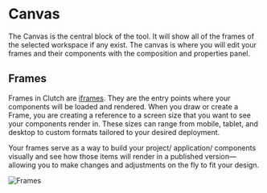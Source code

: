 # Canvas

The Canvas is the central block of the tool.
It will show all of the frames of the selected workspace if any exist.
The canvas is where you will edit your frames and their components with the composition and properties panel.

## Frames

Frames in Clutch are [iframes](https://developer.mozilla.org/en-US/docs/Web/HTML/Element/iframe).
They are the entry points where your components will be loaded and rendered.
When you draw or create a Frame, you are creating a reference to a screen size that you want to see your components render in.
These sizes can range from mobile, tablet, and desktop to custom formats tailored to your desired deployment.

Your frames serve as a way to build your project/ application/ components visually and see how those items will render in a published version—allowing you to make changes and adjustments on the fly to fit your design.

![Frames](/frames.png)
